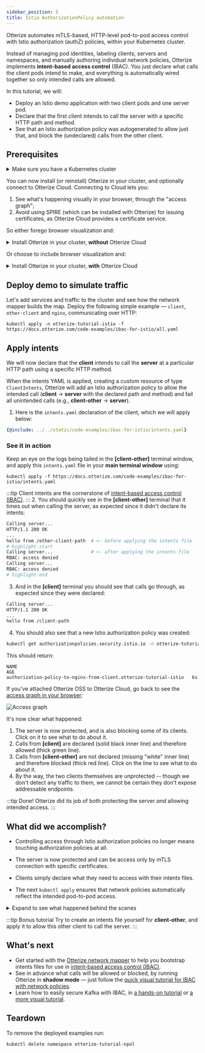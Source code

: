 ```yaml
---
sidebar_position: 5
title: Istio AuthorizationPolicy automation
---
```


Otterize automates mTLS-based, HTTP-level pod-to-pod access control with Istio authorization (authZ) policies, within your Kubernetes cluster.

Instead of managing pod identities, labeling clients, servers and namespaces,
and manually authoring individual network policies, Otterize implements **intent-based access control** (IBAC).
You just declare what calls the client pods intend to make,
and everything is automatically wired together so only intended calls are allowed.

In this tutorial, we will:

- Deploy an Istio demo application with two client pods and one server pod.
- Declare that the first client intends to call the server with a specific HTTP path and method.
- See that an Istio authorization policy was autogenerated to allow just that, and block the (undeclared) calls from the other client.

## Prerequisites

<details>
    <summary>Make sure you have a Kubernetes cluster</summary>

    Before you start, you need to have a Kubernetes cluster. Having a cluster with a [CNI](https://kubernetes.io/docs/concepts/extend-kubernetes/compute-storage-net/network-plugins/) that supports [NetworkPolicies](https://kubernetes.io/docs/concepts/services-networking/network-policies/) isn't required for this tutorial, but is recommended so that your cluster works with other tutorials.

    {@include: ../_common/cluster-setup.md}
</details>

You can now install (or reinstall) Otterize in your cluster, and optionally connect to Otterize Cloud. Connecting to Cloud lets you:
1. See what's happening visually in your browser, through the "access graph";
2. Avoid using SPIRE (which can be installed with Otterize) for issuing certificates, as Otterize Cloud provides a certificate service.

So either forego browser visualization and:

<details>
<summary>Install Otterize in your cluster, <b>without</b> Otterize Cloud</summary>

:::note Basic system memory requirements
Otterize requires about 200 MBs and 200 mCPU for all components (including a SPIRE deployment) to install and run properly on Minikube and EKS clusters.

{@include: ../_common/install-otterize-istio-enabled.md}

</details>

Or choose to include browser visualization and:

<details>
<summary>Install Otterize in your cluster, <b>with</b> Otterize Cloud</summary>

####  Create an Otterize Cloud account

{@include: ../_common/create-account.md}

#### Install Otterize OSS, connected to Otterize Cloud

{@include: ../_common/install-otterize-from-cloud-with-istio-enforcement.md}

</details>

## Deploy demo to simulate traffic

Let's add services and traffic to the cluster and see how the network mapper builds the map.
Deploy the following simple example &mdash; `client`, `other-client` and `nginx`, communicating over HTTP:
```shell
kubectl apply -n otterize-tutorial-istio -f https://docs.otterize.com/code-examples/ibac-for-istio/all.yaml
```

## Apply intents
We will now declare that the **client** intends to call the **server** at a particular HTTP path using a specific HTTP method.

When the intents YAML is applied, creating a custom resource of type `ClientIntents`,
Otterize will add an Istio authorization policy to allow the intended call
(**client** &rarr; **server** with the declared path and method) and fail all unintended calls (e.g., **client-other** &rarr; **server**).


1. Here is the `intents.yaml` declaration of the client, which we will apply below:
```yaml
{@include: ../../static/code-examples/ibac-for-istio/intents.yaml}
```

### See it in action

Keep an eye on the logs being tailed in the **[client-other]** terminal window,
   and apply this `intents.yaml` file in your **main terminal window** using:
   ```shell
   kubectl apply -f https://docs.otterize.com/code-examples/ibac-for-istio/intents.yaml
   ```
:::tip
Client intents are the cornerstone of [intent-based access control (IBAC)](https://otterize.com/ibac).
:::
2. You should quickly see in the **[client-other]** terminal that it times out when calling the server,
   as expected since it didn't declare its intents:
```bash
Calling server...
HTTP/1.1 200 OK
...
hello from /other-client-path  # <- before applying the intents file
# highlight-start
Calling server...              # <- after applying the intents file
RBAC: access denied
Calling server...
RBAC: access denied
# highlight-end
```

3. And in the **[client]** terminal you should see that calls go through, as expected since they were declared:
```bash
Calling server...
HTTP/1.1 200 OK
...
hello from /client-path
```
4. You should also see that a new Istio authorization policy was created:
```bash
kubectl get authorizationpolicies.security.istio.io -n otterize-tutorial-istio
```
This should return:
```
NAME                                                                AGE
authorization-policy-to-nginx-from-client.otterize-tutorial-istio   6s
```

If you've attached Otterize OSS to Otterize Cloud, go back to see the [access graph in your browser](https://app.otterize.com):

![Access graph](/img/quick-tutorials/network-policies/protected.png)

It's now clear what happened:
1. The server is now protected, and is also blocking some of its clients. Click on it to see what to do about it.
2. Calls from **[client]** are declared (solid black inner line) and therefore allowed (thick green line).
3. Calls from **[client-other]** are not declared (missing "white" inner line) and therefore blocked (thick red line). Click on the line to see what to do about it.
4. By the way, the two clients themselves are unprotected -- though we don't detect any traffic to them, we cannot be certain they don't expose addressable endpoints.

:::tip Done!
Otterize did its job of both protecting the server *and* allowing intended access.
:::

## What did we accomplish?

- Controlling access through Istio authorization policies no longer means touching authorization policies at all.

- The server is now protected and can be access only by mTLS connection with specific certificates.

- Clients simply declare what they need to access with their intents files.

- The next `kubectl apply` ensures that network policies automatically reflect the intended pod-to-pod access.


<details>
<summary>Expand to see what happened behind the scenes</summary>

Otterize generated a specific network policy on the ingress of the pods of a server, allowing the server to
be accessed by the pods of a client. Otterize uses labels to define the network policy and associate it
with a server in a namespace and a client in a namespace, as follows:
1. The server's pods are given a label `intents.otterize.com/server` whose value uniquely represents that server.
   The network policy stipulates that it applies to the ingress of server pods with this label.
2. The client's pods are given a label `intents.otterize.com/access-...` derived from the server's unique `intents.otterize.com/server` value.
   The network policy stipulates that only client pods with this matching label can access the server.
3. The client's namespace is given a label `intents.otterize.com/namespace-name` whose value is the namespace of the client.
   The network policy stipulates that only client pods whose namespaces have this label can access the server.
   This is used to allow cross-namespace intents.

Otterize saved us from doing all this work by simply declaring the client's intents in `intents.yaml`,
while the appropriate network policies were managed automatically behind the scenes.

Further information about network policies and Otterize can be found
[here](/reference/network-policies).
</details>

:::tip Bonus tutorial
Try to create an intents file yourself for **client-other**, and apply it to allow this other client to call the server.
:::

## What's next

- Get started with the [Otterize network mapper](/quick-tutorials/k8s-network-mapper) to help you bootstrap intents files
  for use in [intent-based access control (IBAC)](https://otterize.com/ibac).
- See in advance what calls will be allowed or blocked, by running Otterize in **shadow mode** &mdash; just follow the [quick visual tutorial for IBAC with network policies](/quick-visual-tutorials/visual-ibac-network-policies).
- Learn how to easily secure Kafka with IBAC, in [a hands-on tutorial](/quick-tutorials/k8s-kafka-mtls) or [a more visual tutorial](/quick-visual-tutorials/visual-ibac-kafka-k8s).


## Teardown

To remove the deployed examples run:

```bash
kubectl delete namespace otterize-tutorial-npol
```
